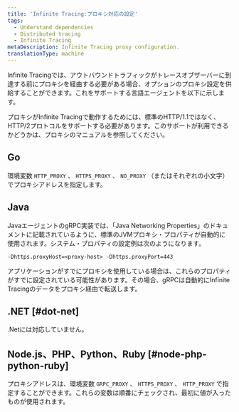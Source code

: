 ```yaml
---
title: 'Infinite Tracing:プロキシ対応の設定'
tags:
  - Understand dependencies
  - Distributed tracing
  - Infinite Tracing
metaDescription: Infinite Tracing proxy configuration.
translationType: machine
---
```


Infinite Tracingでは、アウトバウンドトラフィックがトレースオブザーバーに到達する前にプロキシを経由する必要がある場合、オプションのプロキシ設定を供給することができます。これをサポートする言語エージェントを以下に示します。

<Callout variant="important">
  プロキシがInfinite Tracingで動作するためには、標準のHTTP/1.1ではなく、HTTP/2プロトコルをサポートする必要があります。このサポートが利用できるかどうかは、プロキシのマニュアルを参照してください。
</Callout>

## Go

環境変数 `HTTP_PROXY` 、 `HTTPS_PROXY` 、 `NO_PROXY` （またはそれぞれの小文字）でプロキシアドレスを指定します。

## Java

JavaエージェントのgRPC実装では、「Java Networking Properties」のドキュメントに記載されているように、標準のJVMプロキシ・プロパティが自動的に使用されます。システム・プロパティの設定例は次のようになります。

```
-Dhttps.proxyHost=<proxy-host> -Dhttps.proxyPort=443
```

アプリケーションがすでにプロキシを使用している場合は、これらのプロパティがすでに設定されている可能性があります。その場合、gRPCは自動的にInfinite Tracingのデータをプロキシ経由で転送します。

## .NET [#dot-net]

.Netには対応していません。

## Node.js、PHP、Python、Ruby [#node-php-python-ruby]

プロキシアドレスは、環境変数 `GRPC_PROXY` 、 `HTTPS_PROXY` 、 `HTTP_PROXY` で指定することができます。これらの変数は順番にチェックされ、最初に値が入ったものが使用されます。